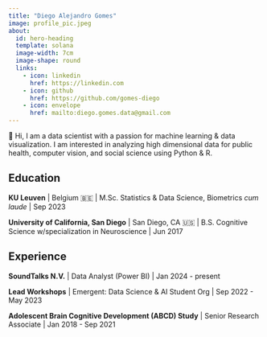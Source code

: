 ---
title: "Diego Alejandro Gomes"
image: profile_pic.jpeg
about:
  id: hero-heading
  template: solana
  image-width: 7cm
  image-shape: round
  links:
    - icon: linkedin
      href: https://linkedin.com
    - icon: github
      href: https://github.com/gomes-diego
    - icon: envelope
      href: mailto:diego.gomes.data@gmail.com
---

::: {#hero-heading}
👋 Hi, I am a data scientist with a passion for machine learning & data visualization. I am interested in analyzing high dimensional data for public health, computer vision, and social science using Python & R.

## Education

**KU Leuven** \| Belgium 🇧🇪 \| M.Sc. Statistics & Data Science, Biometrics *cum laude* \| Sep 2023

**University of California, San Diego** \| San Diego, CA 🇺🇸 \| B.S. Cognitive Science w/specialization in Neuroscience \| Jun 2017

## Experience

**SoundTalks N.V.** \| Data Analyst (Power BI) \| Jan 2024 - present

**Lead Workshops** \| Emergent: Data Science & AI Student Org \| Sep 2022 - May 2023

**Adolescent Brain Cognitive Development (ABCD) Study** \| Senior Research Associate \| Jan 2018 - Sep 2021
:::
